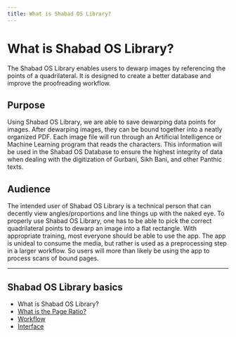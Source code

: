 ```yaml
---
title: What is Shabad OS Library?
---
```


# What is Shabad OS Library?

The Shabad OS Library enables users to dewarp images by referencing the points of a quadrilateral. It is designed to create a better database and improve the proofreading workflow.

## Purpose

Using Shabad OS Library, we are able to save dewarping data points for images. After dewarping images, they can be bound together into a neatly organized PDF. Each image file will run through an Artificial Intelligence or Machine Learning program that reads the characters. This information will be used in the Shabad OS Database to ensure the highest integrity of data when dealing with the digitization of Gurbani, Sikh Bani, and other Panthic texts.

## Audience

The intended user of Shabad OS Library is a technical person that can decently view angles/proportions and line things up with the naked eye. To properly use Shabad OS Library, one has to be able to pick the correct quadrilateral points to dewarp an image into a flat rectangle. With appropriate training, most everyone should be able to use the app. The app is unideal to consume the media, but rather is used as a preprocessing step in a larger workflow. So users will more than likely be using the app to process scans of bound pages.

---

## Shabad OS Library basics

- What is Shabad OS Library?
- [What is the Page Ratio?](/support/guide/library/what-is-page-ratio)
- [Workflow](/support/guide/library/workflow)
- [Interface](/support/guide/library/interface)
